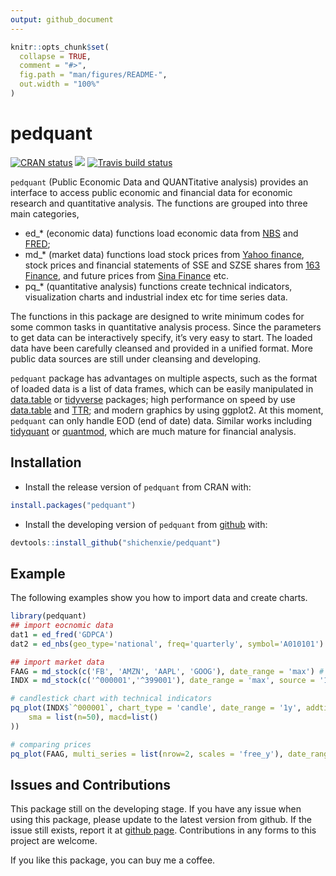 ```yaml
---
output: github_document
---
```


<!-- README.md is generated from README.Rmd. Please edit that file -->

```r
knitr::opts_chunk$set(
  collapse = TRUE,
  comment = "#>",
  fig.path = "man/figures/README-",
  out.width = "100%"
)
```
# pedquant

[![CRAN status](https://www.r-pkg.org/badges/version/pedquant)](https://cran.r-project.org/package=pedquant)
[![](http://cranlogs.r-pkg.org/badges/grand-total/pedquant)](https://cran.r-project.org/package=pedquant)
[![Travis build status](https://travis-ci.org/ShichenXie/pedquant.svg?branch=master)](https://travis-ci.org/ShichenXie/pedquant)

`pedquant` (Public Economic Data and QUANTitative analysis) provides an interface to access public economic and financial data for economic research and quantitative analysis. The functions are grouped into three main categories, 

- ed_* (economic data) functions load economic data from [NBS](http://data.stats.gov.cn) and [FRED](http://data.stats.gov.cn);
- md_* (market data) functions load stock prices from [Yahoo finance](http://finance.yahoo.com), stock prices and financial statements of SSE and SZSE shares from [163 Finance](http://quotes.money.163.com/stock#1b01), and future prices from [Sina Finance](https://finance.sina.com.cn/futuremarket/) etc.
- pq_* (quantitative analysis) functions create technical indicators, visualization charts and industrial index etc for time series data.

The functions in this package are designed to write minimum codes for some common tasks in quantitative analysis process. Since the parameters to get data can be interactively specify, it's very easy to start. The loaded data have been carefully cleansed and provided in a unified format. More public data sources are still under cleansing and developing. 

`pedquant` package has advantages on multiple aspects, such as the format of loaded data is a list of data frames, which can be easily manipulated in [data.table](http://r-datatable.com/) or [tidyverse](http://tidyverse.org) packages; high performance on speed by use [data.table](http://r-datatable.com/) and [TTR](https://github.com/joshuaulrich/TTR); and modern graphics by using ggplot2. At this moment, `pedquant` can only handle EOD (end of date) data. Similar works including [tidyquant](https://github.com/business-science/tidyquant) or [quantmod](https://github.com/joshuaulrich/quantmod), which are much mature for financial analysis. 

## Installation

- Install the release version of `pedquant` from CRAN with:
```r
install.packages("pedquant")
```


- Install the developing version of `pedquant` from [github](https://github.com/shichenXie/pedquant) with:
``` r
devtools::install_github("shichenxie/pedquant")
```

## Example

The following examples show you how to import data and create charts.

```r
library(pedquant)
## import eocnomic data
dat1 = ed_fred('GDPCA')
dat2 = ed_nbs(geo_type='national', freq='quarterly', symbol='A010101')

## import market data
FAAG = md_stock(c('FB', 'AMZN', 'AAPL', 'GOOG'), date_range = 'max') # from yahoo
INDX = md_stock(c('^000001','^399001'), date_range = 'max', source = '163')
```

```r
# candlestick chart with technical indicators
pq_plot(INDX$`^000001`, chart_type = 'candle', date_range = '1y', addti = list(
    sma = list(n=50), macd=list()
))
```

```r
# comparing prices
pq_plot(FAAG, multi_series = list(nrow=2, scales = 'free_y'), date_range = '3y')
```


## Issues and Contributions
This package still on the developing stage. If you have any issue when using this package, please update to the latest version from github. If the issue still exists, report it at [github page](https://github.com/ShichenXie/pedquant/issues). Contributions in any forms to this project are welcome. 

If you like this package, you can buy me a coffee.

![alipay](man/figures/README-p-alipay.jpg){width=0.50}
![wechat](man/figures/README-p-wechat.jpg){width=0.50}


